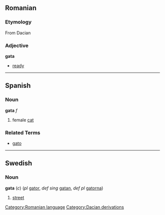 == Romanian ==
=== Etymology ===
From Dacian
=== Adjective ===
'''gata'''

* [[ready]]

----
==Spanish==
===Noun===
'''gata'''  ''f''

# female [[cat]]

===Related Terms===
*[[gato]]

----
==Swedish==
===Noun===
'''gata''' (''c'') (''pl'' [[gator]], ''def sing'' [[gatan]], ''def pl'' [[gatorna]])

#[[street]]

[[Category:Romanian language]]
[[Category:Dacian derivations]]